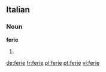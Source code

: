 ==Italian==

===Noun===
'''ferie''' {{f}}

# {{plural of|[[feria]]|lang=Italian}}

[[de:ferie]]
[[fr:ferie]]
[[pl:ferie]]
[[pt:ferie]]
[[vi:ferie]]
